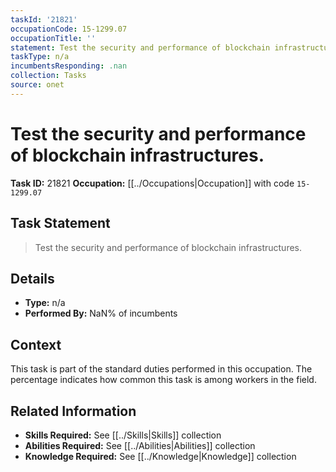 ```yaml
---
taskId: '21821'
occupationCode: 15-1299.07
occupationTitle: ''
statement: Test the security and performance of blockchain infrastructures.
taskType: n/a
incumbentsResponding: .nan
collection: Tasks
source: onet
---
```

# Test the security and performance of blockchain infrastructures.

**Task ID:** 21821
**Occupation:** [[../Occupations|Occupation]] with code `15-1299.07`

## Task Statement

> Test the security and performance of blockchain infrastructures.

## Details

- **Type:** n/a
- **Performed By:** NaN% of incumbents

## Context

This task is part of the standard duties performed in this occupation. The percentage indicates how common this task is among workers in the field.

## Related Information

- **Skills Required:** See [[../Skills|Skills]] collection
- **Abilities Required:** See [[../Abilities|Abilities]] collection
- **Knowledge Required:** See [[../Knowledge|Knowledge]] collection
